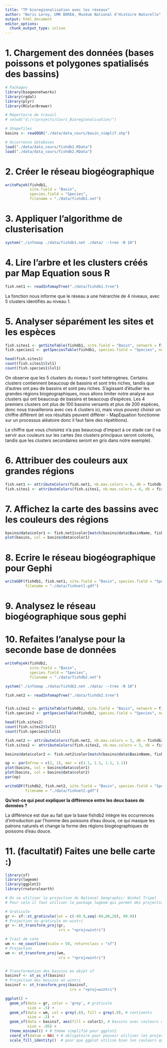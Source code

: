 ```yaml
---
title: "TP bioregionalisation avec les réseaux"
author: "Boris Leroy, UMR BOREA, Muséum National d'Histoire Naturelle"
output: html_document
editor_options: 
  chunk_output_type: inline
---
```



# 1. Chargement des données (bases poissons et polygones spatialisés des bassins)

```r
# Packages
library(biogeonetworks)
library(rgdal)
library(plyr)
library(RColorBrewer)

# Répertoire de travail
# setwd("d:/r/projects/Cours_Bioregionalisation/")

# Shapefiles
basins <- readOGR("./data/data_cours/basin_simplif.shp")

# Occurrence databases
load("./data/data_cours/fishdb1.RData")
load("./data/data_cours/fishdb2.RData")
```



# 2. Créer le réseau biogéographique


```r
writePajek(fishdb1, 
           site.field = "Basin",
           species.field = "Species",
           filename = "./data/fishdb1.net")
```


# 3. Appliquer l'algorithme de clusterisation

```r
system("./infomap ./data/fishdb1.net ./data/ --tree -N 10")
```


# 4. Lire l'arbre et les clusters créés par Map Equation sous R

```r
fish.net1 <- readInfomapTree("./data/fishdb1.tree")
```

La fonction nous informe que le réseau a une hiérarchie de 4 niveaux, avec 5 clusters identifiés au niveau 1.


# 5. Analyser séparément les sites et les espèces

```r
fish.sites1 <- getSiteTable(fishdb1, site.field = "Basin", network = fish.net1)
fish.species1 <- getSpeciesTable(fishdb1, species.field = "Species", network = fish.net1)

head(fish.sites1)
count(fish.sites1$lvl1)
count(fish.species1$lvl1)
```

On observe que les 5 clusters du niveau 1 sont hétérogènes. Certains clusters contiennent beaucoup de bassins et sont très riches, tandis que d'autres ont peu de bassins et sont peu riches. S'agissant d'étudier les grandes régions biogéographiques, nous allons limiter notre analyse aux clusters qui ont beaucoup de bassins et beaucoup d'espèces. Les 4 premiers clusters ont plus de 100 bassins versants et plus de 200 espèces, donc nous travaillerons avec ces 4 clusters ici, mais vous pouvez choisir un chiffre différent (et vos résultats peuvent différer - MapEquation fonctionne sur un processus aléatoire donc il faut faire des répétitions).

Le chiffre que vous choisirez n'a pas beaucoup d'impact à ce stade car il va servir aux couleurs sur les cartes (les clusters principaux seront colorés, tandis que les clusters secondaires seront en gris dans notre exemple).

# 6. Attribuer des couleurs aux grandes régions


```r
fish.net1 <- attributeColors(fish.net1, nb.max.colors = 4, db = fishdb1)
fish.sites1 <- attributeColors(fish.sites1, nb.max.colors = 4, db = fishdb1)
```


# 7. Affichez la carte des bassins avec les couleurs des régions

```r
basins@data$color1 <- fish.net1$color[match(basins@data$BasinName, fish.net1$Name)]
plot(basins, col = basins@data$color1)
```


# 8. Ecrire le réseau biogéographique pour Gephi


```r
writeGDF(fishdb1, fish.net1, site.field = "Basin", species.field = "Species", color.field = "color",
         filename = "./data/fishnet1.gdf")
```



# 9. Analysez le réseau biogéographique sous gephi

# 10. Refaites l'analyse pour la seconde base de données

```r
writePajek(fishdb2, 
           site.field = "Basin",
           species.field = "Species",
           filename = "./data/fishdb2.net")

system("./infomap ./data/fishdb2.net ./data/ --tree -N 10")

fish.net2 <- readInfomapTree("./data/fishdb2.tree")


fish.sites2 <- getSiteTable(fishdb2, site.field = "Basin", network = fish.net2)
fish.species2 <- getSpeciesTable(fishdb2, species.field = "Species", network = fish.net2)

head(fish.sites2)
count(fish.sites2$lvl1)
count(fish.species2$lvl1)

fish.net2 <- attributeColors(fish.net2, nb.max.colors = 3, db = fishdb2)
fish.sites2 <- attributeColors(fish.sites2, nb.max.colors = 3, db = fishdb2)

basins@data$color2 <- fish.net2$color[match(basins@data$BasinName, fish.net2$Name)]

op <- par(mfrow = c(2, 1), mar = c(1.1, 1.1, 1.1, 1.1))
plot(basins, col = basins@data$color1)
plot(basins, col = basins@data$color2)
par(op)

writeGDF(fishdb2, fish.net2, site.field = "Basin", species.field = "Species", color.field = "color",
         filename = "./data/fishnet2.gdf")
```


**Qu'est-ce qui peut expliquer la différence entre les deux bases de données ?**

La différence est due au fait que la base fishdb2 intègre les occurrences d'introduction par l'homme des poissons d'eau douce, ce qui masque les patrons naturels et change la forme des régions biogéographiques de poissons d'eau douce.


# 11. (facultatif) Faites une belle carte :) 

```r
library(sf)
library(lwgeom)
library(ggplot2)
library(rnaturalearth)

# On va utiliser la projection du National Geographic: Winkel Tripel
# Pour cela il faut utiliser le package lwgeom qui permet des projections additionnelles avec sf

# Graticule
gr <- sf::st_graticule(lat = c(-89.9,seq(-80,80,20), 89.9))
# Projection du graticule en wintri
gr <- st_transform_proj(gr, 
                        crs = "+proj=wintri")

# Trait de cote
wm <- ne_coastline(scale = 50, returnclass = "sf")
# Projection
wm <- st_transform_proj(wm, 
                        crs = "+proj=wintri")


# Transformation des bassins en objet sf
basinsf <- st_as_sf(basins)
# Projection des bassins en wintri
basinsf <- st_transform_proj(basinsf, 
                             crs = "+proj=wintri")

ggplot() +
  geom_sf(data = gr, color = 'grey', # graticule
          size = .5) +
  geom_sf(data = wm, col = grey(.6), fill = grey(.9), # continents
          size = .2) +
  geom_sf(data = basinsf, aes(fill = color1), # bassins avec couleurs des régions
          size = .05) +
  theme_minimal() + # thème simplifié pour ggplot2
  coord_sf(datum = NA) + # obligatoire pour pouvoir utiliser les projections de lwgeom
  scale_fill_identity()  # pour que ggplot utilise bien les couleurs qu'on lui demande

```



